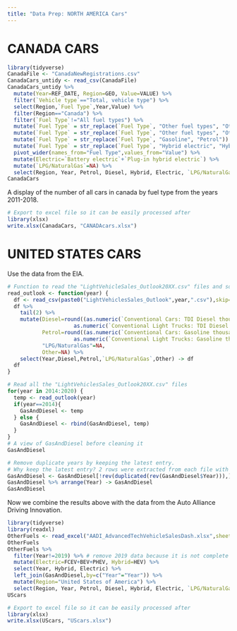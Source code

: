 ```yaml
---
title: "Data Prep: NORTH AMERICA Cars"
---
```


# CANADA CARS
```r
library(tidyverse)
CanadaFile <- "CanadaNewRegistrations.csv"
CanadaCars_untidy <- read_csv(CanadaFile)
CanadaCars_untidy %>% 
  mutate(Year=REF_DATE, Region=GEO, Value=VALUE) %>% 
  filter(`Vehicle type`=="Total, vehicle type") %>%
  select(Region,`Fuel Type`,Year,Value) %>% 
  filter(Region=="Canada") %>% 
  filter(`Fuel Type`!="All fuel types") %>%
  mutate(`Fuel Type` = str_replace(`Fuel Type`, "Other fuel types", "Other")) %>% 
  mutate(`Fuel Type` = str_replace(`Fuel Type`, "Other fuel types", "Other")) %>% 
  mutate(`Fuel Type` = str_replace(`Fuel Type`, "Gasoline", "Petrol")) %>% 
  mutate(`Fuel Type` = str_replace(`Fuel Type`, "Hybrid electric", "Hybrid")) %>% 
  pivot_wider(names_from="Fuel Type",values_from="Value") %>% 
  mutate(Electric=`Battery electric`+`Plug-in hybrid electric`) %>%
  mutate(`LPG/NaturalGas`=NA) %>% 
  select(Region, Year, Petrol, Diesel, Hybrid, Electric, `LPG/NaturalGas`, Other) -> CanadaCars
CanadaCars
```

A display of the number of all cars in canada by fuel type from the years 2011-2018.


```r
# Export to excel file so it can be easily processed after
library(xlsx)
write.xlsx(CanadaCars, "CANADAcars.xlsx")
```



# UNITED STATES CARS
Use the data from the EIA.
```r
# Function to read the "LightVehicleSales_Outlook20XX.csv" files and sort them.
read_outlook <- function(year) {
  df <- read_csv(paste0("LightVehiclesSales_Outlook",year,".csv"),skip=4)
  df %>%
    tail(2) %>% 
    mutate(Diesel=round((as.numeric(`Conventional Cars: TDI Diesel thousands`)+
                     as.numeric(`Conventional Light Trucks: TDI Diesel thousands`))*1000,digits=0),
           Petrol=round((as.numeric(`Conventional Cars: Gasoline thousands`)+
                     as.numeric(`Conventional Light Trucks: Gasoline thousands`))*1000,digits=0), 
           "LPG/NaturalGas"=NA,
           Other=NA) %>% 
    select(Year,Diesel,Petrol,`LPG/NaturalGas`,Other) -> df
  df
}

# Read all the "LightVehiclesSales_Outlook20XX.csv" files
for(year in 2014:2020) {
  temp <- read_outlook(year)
  if(year==2014){
    GasAndDiesel <- temp
  } else {
    GasAndDiesel <- rbind(GasAndDiesel, temp)
  }
}
# A view of GasAndDiesel before cleaning it
GasAndDiesel

# Remove duplicate years by keeping the latest entry. 
# Why keep the latest entry? 2 rows were extracted from each file with the bottom row as a potentially REAL value and the top row as a potentially projected value. We want to keep the REAL values for sure. So, if there are repeats, this means the first entry was a projection and the second was a REAL value. Real values do not repeat.
GasAndDiesel <- GasAndDiesel[!rev(duplicated(rev(GasAndDiesel$Year))),]
GasAndDiesel %>% arrange(Year) -> GasAndDiesel
GasAndDiesel
```


Now we combine the results above with the data from the Auto Alliance Driving Innovation.
```r
library(tidyverse)
library(readxl)
OtherFuels <- read_excel("AADI_AdvancedTechVehicleSalesDash.xlsx",sheet="Data")
OtherFuels
OtherFuels %>%
  filter(Year!=2019) %>% # remove 2019 data because it is not complete
  mutate(Electric=FCEV+BEV+PHEV, Hybrid=HEV) %>% 
  select(Year, Hybrid, Electric) %>% 
  left_join(GasAndDiesel,by=c("Year"="Year")) %>% 
  mutate(Region="United States of America") %>% 
  select(Region, Year, Petrol, Diesel, Hybrid, Electric, `LPG/NaturalGas`,Other) -> UScars
UScars
```


```r
# Export to excel file so it can be easily processed after
library(xlsx)
write.xlsx(UScars, "UScars.xlsx")
```


